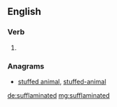 ==English==

===Verb===
{{head|en}}

# {{en-past of|sufflaminate}}

===Anagrams===
* [[stuffed animal#English|stuffed animal]], [[stuffed-animal#English|stuffed-animal]]

[[de:sufflaminated]]
[[mg:sufflaminated]]